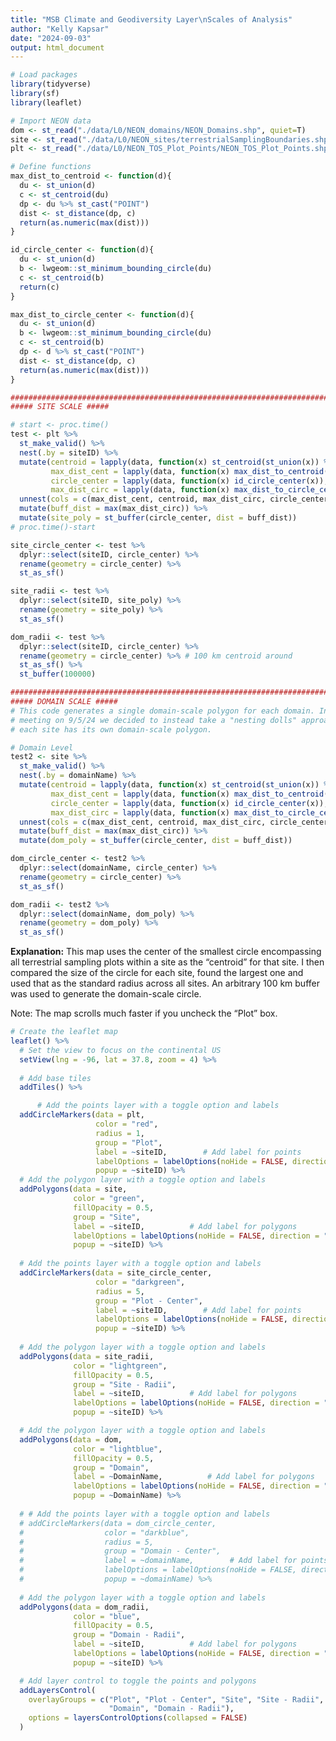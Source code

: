 ```yaml
---
title: "MSB Climate and Geodiversity Layer\nScales of Analysis"
author: "Kelly Kapsar"
date: "2024-09-03"
output: html_document
---
```


```r

# Load packages
library(tidyverse)
library(sf)
library(leaflet)

# Import NEON data 
dom <- st_read("./data/L0/NEON_domains/NEON_Domains.shp", quiet=T)
site <- st_read("./data/L0/NEON_sites/terrestrialSamplingBoundaries.shp", quiet=T)
plt <- st_read("./data/L0/NEON_TOS_Plot_Points/NEON_TOS_Plot_Points.shp", quiet=T) 

# Define functions 
max_dist_to_centroid <- function(d){
  du <- st_union(d)
  c <- st_centroid(du)
  dp <- du %>% st_cast("POINT")
  dist <- st_distance(dp, c)
  return(as.numeric(max(dist)))
}

id_circle_center <- function(d){
  du <- st_union(d)
  b <- lwgeom::st_minimum_bounding_circle(du)
  c <- st_centroid(b)
  return(c)
}

max_dist_to_circle_center <- function(d){
  du <- st_union(d)
  b <- lwgeom::st_minimum_bounding_circle(du)
  c <- st_centroid(b)
  dp <- d %>% st_cast("POINT")
  dist <- st_distance(dp, c)
  return(as.numeric(max(dist)))
}

################################################################################
##### SITE SCALE ##### 

# start <- proc.time()
test <- plt %>% 
  st_make_valid() %>% 
  nest(.by = siteID) %>% 
  mutate(centroid = lapply(data, function(x) st_centroid(st_union(x)) %>% st_set_crs(4326)), 
         max_dist_cent = lapply(data, function(x) max_dist_to_centroid(x)), 
         circle_center = lapply(data, function(x) id_circle_center(x)), 
         max_dist_circ = lapply(data, function(x) max_dist_to_circle_center(x))) %>% 
  unnest(cols = c(max_dist_cent, centroid, max_dist_circ, circle_center)) %>% 
  mutate(buff_dist = max(max_dist_circ)) %>% 
  mutate(site_poly = st_buffer(circle_center, dist = buff_dist))
# proc.time()-start

site_circle_center <- test %>% 
  dplyr::select(siteID, circle_center) %>% 
  rename(geometry = circle_center) %>% 
  st_as_sf()

site_radii <- test %>% 
  dplyr::select(siteID, site_poly) %>% 
  rename(geometry = site_poly) %>% 
  st_as_sf()

dom_radii <- test %>% 
  dplyr::select(siteID, circle_center) %>% 
  rename(geometry = circle_center) %>% # 100 km centroid around 
  st_as_sf() %>% 
  st_buffer(100000)

```

```r
################################################################################
##### DOMAIN SCALE ##### 
# This code generates a single domain-scale polygon for each domain. In MSU MSB 
# meeting on 9/5/24 we decided to instead take a "nesting dolls" approach where
# each site has its own domain-scale polygon. 

# Domain Level 
test2 <- site %>% 
  st_make_valid() %>% 
  nest(.by = domainName) %>% 
  mutate(centroid = lapply(data, function(x) st_centroid(st_union(x)) %>% st_set_crs(4326)), 
         max_dist_cent = lapply(data, function(x) max_dist_to_centroid(x)), 
         circle_center = lapply(data, function(x) id_circle_center(x)), 
         max_dist_circ = lapply(data, function(x) max_dist_to_circle_center(x))) %>% 
  unnest(cols = c(max_dist_cent, centroid, max_dist_circ, circle_center)) %>% 
  mutate(buff_dist = max(max_dist_circ)) %>% 
  mutate(dom_poly = st_buffer(circle_center, dist = buff_dist))

dom_circle_center <- test2 %>% 
  dplyr::select(domainName, circle_center) %>% 
  rename(geometry = circle_center) %>% 
  st_as_sf()

dom_radii <- test2 %>% 
  dplyr::select(domainName, dom_poly) %>% 
  rename(geometry = dom_poly) %>% 
  st_as_sf()

```

**Explanation:** This map uses the center of the smallest circle encompassing all terrestrial sampling plots within a site as the "centroid" for that site. I then compared the size of the circle for each site, found the largest one and used that as the standard radius across all sites. An arbitrary 100 km buffer was used to generate the domain-scale circle. 

Note: The map scrolls much faster if you uncheck the "Plot" box. 

```r

# Create the leaflet map
leaflet() %>%
  # Set the view to focus on the continental US
  setView(lng = -96, lat = 37.8, zoom = 4) %>%
  
  # Add base tiles
  addTiles() %>%

      # Add the points layer with a toggle option and labels
  addCircleMarkers(data = plt, 
                   color = "red", 
                   radius = 1, 
                   group = "Plot",
                   label = ~siteID,        # Add label for points
                   labelOptions = labelOptions(noHide = FALSE, direction = "auto"), # Keep labels visible
                   popup = ~siteID) %>%
  # Add the polygon layer with a toggle option and labels
  addPolygons(data = site, 
              color = "green", 
              fillOpacity = 0.5, 
              group = "Site",
              label = ~siteID,          # Add label for polygons
              labelOptions = labelOptions(noHide = FALSE, direction = "auto"), # Keep labels visible
              popup = ~siteID) %>%
    
  # Add the points layer with a toggle option and labels
  addCircleMarkers(data = site_circle_center, 
                   color = "darkgreen", 
                   radius = 5, 
                   group = "Plot - Center",
                   label = ~siteID,        # Add label for points
                   labelOptions = labelOptions(noHide = FALSE, direction = "auto"), # Keep labels visible
                   popup = ~siteID) %>%
  
  # Add the polygon layer with a toggle option and labels
  addPolygons(data = site_radii, 
              color = "lightgreen", 
              fillOpacity = 0.5, 
              group = "Site - Radii",
              label = ~siteID,          # Add label for polygons
              labelOptions = labelOptions(noHide = FALSE, direction = "auto"), # Keep labels visible
              popup = ~siteID) %>%

  # Add the polygon layer with a toggle option and labels
  addPolygons(data = dom,
              color = "lightblue",
              fillOpacity = 0.5,
              group = "Domain",
              label = ~DomainName,          # Add label for polygons
              labelOptions = labelOptions(noHide = FALSE, direction = "auto"), # Keep labels visible
              popup = ~DomainName) %>%
  
  # # Add the points layer with a toggle option and labels
  # addCircleMarkers(data = dom_circle_center, 
  #                  color = "darkblue", 
  #                  radius = 5, 
  #                  group = "Domain - Center",
  #                  label = ~domainName,        # Add label for points
  #                  labelOptions = labelOptions(noHide = FALSE, direction = "auto"), # Keep labels visible
  #                  popup = ~domainName) %>%
  
  # Add the polygon layer with a toggle option and labels
  addPolygons(data = dom_radii, 
              color = "blue", 
              fillOpacity = 0.5, 
              group = "Domain - Radii",
              label = ~siteID,          # Add label for polygons
              labelOptions = labelOptions(noHide = FALSE, direction = "auto"), # Keep labels visible
              popup = ~siteID) %>%

  # Add layer control to toggle the points and polygons
  addLayersControl(
    overlayGroups = c("Plot", "Plot - Center", "Site", "Site - Radii", 
                      "Domain", "Domain - Radii"),
    options = layersControlOptions(collapsed = FALSE)
  )

```
